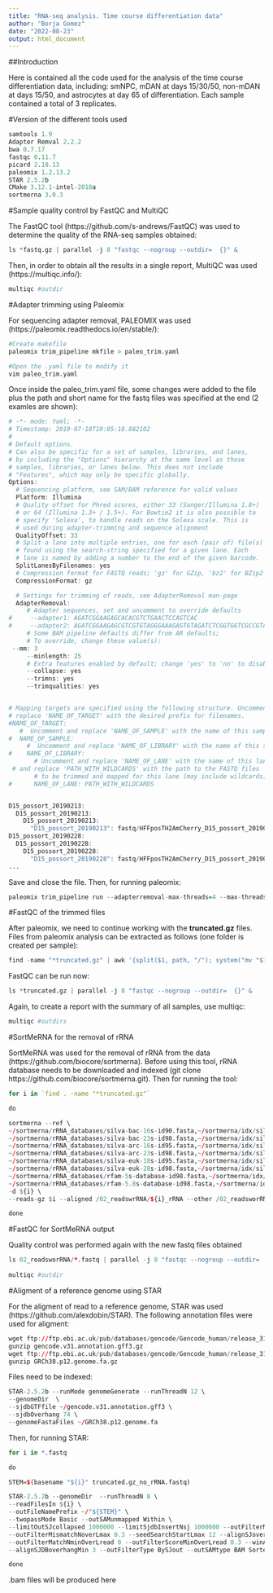 ```yaml
---
title: "RNA-seq analysis. Time course differentiation data"
author: "Borja Gomez"
date: "2022-08-23"
output: html_document
---
```


##Introduction

Here is contained all the code used for the analysis of the time course differentiation data, including: smNPC, mDAN at days 15/30/50, non-mDAN at days 15/50, and astrocytes at day 65 of differentiation. Each sample contained a total of 3 replicates.

#Version of the different tools used

```r
samtools 1.9
Adapter Remval 2.2.2
bwa 0.7.17
fastqc 0.11.7
picard 2.18.13
paleomix 1.2.13.2
STAR 2.5.2b
CMake 3.12.1-intel-2018a
sortmerna 3.0.3
```

#Sample quality control by FastQC and MultiQC 

The FastQC tool (https://github.com/s-andrews/FastQC) was used to determine the quality of the RNA-seq samples obtained:

```r
ls *fastq.gz | parallel -j 8 "fastqc --nogroup --outdir=  {}" &
```

Then, in order to obtain all the results in a single report, MultiQC was used (https://multiqc.info/):

```r
multiqc #outdir
```

#Adapter trimming using Paleomix

For sequencing adapter removal, PALEOMIX was used (https://paleomix.readthedocs.io/en/stable/):

```r
#Create makefile 
paleomix trim_pipeline mkfile > paleo_trim.yaml

#Open the .yaml file to modify it
vim paleo_trim.yaml
```

Once inside the paleo_trim.yaml file, some changes were added to the file plus the path and short name for the fastq files was specified at the end (2 examles are shown):

```r
# -*- mode: Yaml; -*-
# Timestamp: 2019-07-18T10:05:18.882102
#
# Default options.
# Can also be specific for a set of samples, libraries, and lanes,
# by including the "Options" hierarchy at the same level as those
# samples, libraries, or lanes below. This does not include
# "Features", which may only be specific globally.
Options:
  # Sequencing platform, see SAM/BAM reference for valid values
  Platform: Illumina
  # Quality offset for Phred scores, either 33 (Sanger/Illumina 1.8+)
  # or 64 (Illumina 1.3+ / 1.5+). For Bowtie2 it is also possible to
  # specify 'Solexa', to handle reads on the Solexa scale. This is
  # used during adapter-trimming and sequence alignment
  QualityOffset: 33
  # Split a lane into multiple entries, one for each (pair of) file(s)
  # found using the search-string specified for a given lane. Each
  # lane is named by adding a number to the end of the given barcode.
  SplitLanesByFilenames: yes
  # Compression format for FASTQ reads; 'gz' for GZip, 'bz2' for BZip2
  CompressionFormat: gz

  # Settings for trimming of reads, see AdapterRemoval man-page
  AdapterRemoval:
     # Adapter sequences, set and uncomment to override defaults
#     --adapter1: AGATCGGAAGAGCACACGTCTGAACTCCAGTCAC
#     --adapter2: AGATCGGAAGAGCGTCGTGTAGGGAAAGAGTGTAGATCTCGGTGGTCGCCGTATCATT
     # Some BAM pipeline defaults differ from AR defaults;
     # To override, change these value(s):
 --mm: 3
     --minlength: 25
     # Extra features enabled by default; change 'yes' to 'no' to disable
     --collapse: yes
     --trimns: yes
     --trimqualities: yes


# Mapping targets are specified using the following structure. Uncomment and
# replace 'NAME_OF_TARGET' with the desired prefix for filenames.
#NAME_OF_TARGET:
   #  Uncomment and replace 'NAME_OF_SAMPLE' with the name of this sample.
#  NAME_OF_SAMPLE:
     #  Uncomment and replace 'NAME_OF_LIBRARY' with the name of this sample.
#    NAME_OF_LIBRARY:
       # Uncomment and replace 'NAME_OF_LANE' with the name of this lane,
 # and replace 'PATH_WITH_WILDCARDS' with the path to the FASTQ files
       # to be trimmed and mapped for this lane (may include wildcards).
#      NAME_OF_LANE: PATH_WITH_WILDCARDS


D15_possort_20190213:
  D15_possort_20190213:
    D15_possort_20190213:
      "D15_possort_20190213": fastq/HFFposTH2AmCherry_D15_possort_20190213_S11_R1_001.fastq.gz
D15_possort_20190228:
  D15_possort_20190228:
    D15_possort_20190228:
      "D15_possort_20190228": fastq/HFFposTH2AmCherry_D15_possort_20190228_S13_R1_001.fastq.gz
...
```
Save and close the file.
Then, for running paleomix:

```r
paleomix trim_pipeline run --adapterremoval-max-threads=4 --max-threads=24 paleo_trim.yaml
```

#FastQC of the trimmed files

After paleomix, we need to continue working with the **truncated.gz** files. Files from paleomix analysis can be extracted as follows (one folder is created per sample):

```r
find -name "*truncated.gz" | awk '{split($1, path, "/"); system("mv "$1 " "path[2] "_" path[7])}'
```

FastQC can be run now:

```r
ls *truncated.gz | parallel -j 8 "fastqc --nogroup --outdir=  {}" &
```

Again, to create a report with the summary of all samples, use multiqc:

```r
multiqc #outdirs
```


#SortMeRNA for the removal of rRNA 

SortMeRNA was used for the removal of rRNA from the data (https://github.com/biocore/sortmerna). Before using this tool, rRNA database needs to be downloaded and indexed (git clone https://github.com/biocore/sortmerna.git). Then for running the tool:

```r
for i in `find . -name "*truncated.gz"`

do

sortmerna --ref \
~/sortmerna/rRNA_databases/silva-bac-16s-id90.fasta,~/sortmerna/idx/silva-bac-16s-id90:\
~/sortmerna/rRNA_databases/silva-bac-23s-id98.fasta,~/sortmerna/idx/silva-bac-23s-id98:\
~/sortmerna/rRNA_databases/silva-arc-16s-id95.fasta,~/sortmerna/idx/silva-arc-16s-id95:\
~/sortmerna/rRNA_databases/silva-arc-23s-id98.fasta,~/sortmerna/idx/silva-arc-23s-id98:\
~/sortmerna/rRNA_databases/silva-euk-18s-id95.fasta,~/sortmerna/idx/silva-euk-18s-id95:\
~/sortmerna/rRNA_databases/silva-euk-28s-id98.fasta,~/sortmerna/idx/silva-euk-28s-id98:\
~/sortmerna/rRNA_databases/rfam-5s-database-id98.fasta,~/sortmerna/idx/rfam-5s-database-id98:\
~/sortmerna/rRNA_databases/rfam-5.8s-database-id98.fasta,~/sortmerna/idx/rfam-5.8s-database-id98 \
-d ${i} \
--reads-gz $i --aligned /02_readswrRNA/${i}_rRNA --other /02_readsworRNA/${i}_no_rRNA --log -a 12 -v --fastx

done
```

#FastQC for SortMeRNA output

Quality control was performed again with the new fastq files obtained

```r
ls 02_readsworRNA/*.fastq | parallel -j 8 "fastqc --nogroup --outdir=  {}" &
  
multiqc #outdir
```

#Aligment of a reference genome using STAR

For the aligment of read to a reference genome, STAR was used (https://github.com/alexdobin/STAR). The following annotation files were used for aligment:

```r
wget ftp://ftp.ebi.ac.uk/pub/databases/gencode/Gencode_human/release_31/gencode.v31.annotation.gff3.gz
gunzip gencode.v31.annotation.gff3.gz
wget ftp://ftp.ebi.ac.uk/pub/databases/gencode/Gencode_human/release_31/GRCh38.p12.genome.fa.gz
gunzip GRCh38.p12.genome.fa.gz
```

Files need to be indexed:

```r
STAR-2.5.2b --runMode genomeGenerate --runThreadN 12 \
--genomeDir  \
--sjdbGTFfile ~/gencode.v31.annotation.gff3 \
--sjdbOverhang 74 \
--genomeFastaFiles ~/GRCh38.p12.genome.fa
```

Then, for running STAR:

```r
for i in *.fastq

do

STEM=$(basename "${i}" truncated.gz_no_rRNA.fastq)

STAR-2.5.2b --genomeDir  --runThreadN 8 \
--readFilesIn ${i} \
--outFileNamePrefix ~/"${STEM}" \
--twopassMode Basic --outSAMunmapped Within \
--limitOutSJcollapsed 1000000 --limitSjdbInsertNsj 1000000 --outFilterMultimapNmax 100 --outFilterMismatchNmax 33 \
--outFilterMismatchNoverLmax 0.3 --seedSearchStartLmax 12 --alignSJoverhangMin 15 --alignEndsType Local \
--outFilterMatchNminOverLread 0 --outFilterScoreMinOverLread 0.3 --winAnchorMultimapNmax 50 \
--alignSJDBoverhangMin 3 --outFilterType BySJout --outSAMtype BAM SortedByCoordinate

done
```

.bam files will be produced here
